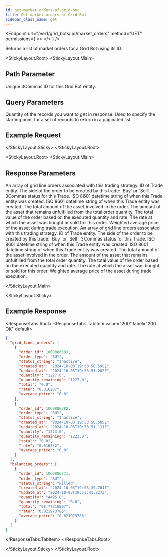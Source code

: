 ```yaml
---
id: get-market-orders-of-grid-bot
title: Get market orders of Grid Bot
sidebar_class_name: get
---
```



<Endpoint
  url="/ver1/grid_bots/:id/market_orders"
  method="GET"
  permissions={
    <>
      <Permission title="Permission" description="BOTS_READ" />
      <Permission title="Security" description="SIGNED" />
    </>
  }
/>

Returns a list of market orders for a Grid Bot using its ID.

<Separator />

<StickyLayout.Root>
<StickyLayout.Main>

## Path Parameter
<ApiParam name='id' type='integer' id="id" required>
   Unique 3Commas ID for this Grid Bot entity.
</ApiParam>

## Query Parameters

<ApiParam name='limit' type='integer' id="limit">
   Quantity of the records you want to get in response.
   
   <ParameterRange min={1} max={1000} defaultVal={100} />
</ApiParam>

<ApiParam name='offset' type='integer' id="offset">
   Used to specify the starting point for a set of records to return in a paginated list.
   
   <ParameterRange defaultVal={0} />
</ApiParam>
</StickyLayout.Main>
<StickyLayout.Sticky>

## Example Request 

<NoContentEndpoint method="GET" endpoint="/ver1/grid_bots/2338357/market_orders" />

</StickyLayout.Sticky>
</StickyLayout.Root>

<StickyLayout.Root>
<StickyLayout.Main>

## Response Parameters

<ApiParam name="grid_lines_orders" type="object" id="grid_lines_orders">
An array of grid line orders associated with this trading strategy.
    <CollapsibleNestedParams>
    <ApiParam name='order_id' type='integer' id='order_id'>
      ID of Trade entity.
    </ApiParam>
    <ApiParam name='order_type' type='string' id='order_type'>
        The side of the order to be created by this trade: `Buy` or `Sell`.
    </ApiParam>
    <ApiParam name='status_string' type='string' id='status_string'>
      3Commas status for this Trade.
    </ApiParam>
    <ApiParam name='created_at' type='string' id='created_at'>
      ISO 8601 datetime string of when this Trade entity was created.
    </ApiParam>
    <ApiParam name='updated_at' type='string' id='updated_at'>
      ISO 8601 datetime string of when this Trade entity was created.
    </ApiParam>
    <ApiParam name='quantity' type='string' id='quantity'>
      The total amount of the asset involved in the order.
    </ApiParam>
    <ApiParam name='quantity_remaining' type='string' id='quantity_remaining'>
      The amount of the asset that remains unfulfilled from the total order quantity.
    </ApiParam>
    <ApiParam name='total' type='string' id='total'>
      The total value of the order based on the executed quantity and rate.
    </ApiParam>
    <ApiParam name='rate' type='string' id='rate'>
      The rate at which the asset was bought or sold for this order.
    </ApiParam>
    <ApiParam name='average_price' type='string' id='average_price'>
      Weighted average price of the asset during trade execution.
    </ApiParam>
    </CollapsibleNestedParams>
</ApiParam>
<ApiParam name="balancing_orders" type="object" id="balancing_orders">
An array of grid line orders associated with this trading strategy.
    <CollapsibleNestedParams>
    <ApiParam name='order_id' type='integer' id='order_id'>
      ID of Trade entity.
    </ApiParam>
    <ApiParam name='order_type' type='string' id='order_type'>
        The side of the order to be created by this trade: `Buy` or `Sell`.
    </ApiParam>
    <ApiParam name='status_string' type='string' id='status_string'>
      3Commas status for this Trade.
    </ApiParam>
    <ApiParam name='created_at' type='string' id='created_at'>
      ISO 8601 datetime string of when this Trade entity was created.
    </ApiParam>
    <ApiParam name='updated_at' type='string' id='updated_at'>
      ISO 8601 datetime string of when this Trade entity was created.
    </ApiParam>
    <ApiParam name='quantity' type='string' id='quantity'>
      The total amount of the asset involved in the order.
    </ApiParam>
    <ApiParam name='quantity_remaining' type='string' id='quantity_remaining'>
      The amount of the asset that remains unfulfilled from the total order quantity.
    </ApiParam>
    <ApiParam name='total' type='string' id='total'>
      The total value of the order based on the executed quantity and rate.
    </ApiParam>
    <ApiParam name='rate' type='string' id='rate'>
      The rate at which the asset was bought or sold for this order.
    </ApiParam>
    <ApiParam name='average_price' type='string' id='average_price'>
      Weighted average price of the asset during trade execution.
    </ApiParam>
    </CollapsibleNestedParams>
</ApiParam>

</StickyLayout.Main>

<StickyLayout.Sticky>
## Example Response

<ResponseTabs.Root>
<ResponseTabs.TabItem value="200" label="200 OK" default>
```json
{
  "grid_lines_orders": [
    {
      "order_id": 1060886383,
      "order_type": "BUY",
      "status_string": "Inactive",
      "created_at": "2024-10-03T19:53:50.598Z",
      "updated_at": "2024-10-03T19:53:51.202Z",
      "quantity": "1227.0",
      "quantity_remaining": "1227.0",
      "total": "0.0",
      "rate": "0.016287",
      "average_price": "0.0"
    },
    {
      "order_id": 1060886382,
      "order_type": "BUY",
      "status_string": "Inactive",
      "created_at": "2024-10-03T19:53:50.505Z",
      "updated_at": "2024-10-03T19:53:51.111Z",
      "quantity": "1223.0",
      "quantity_remaining": "1223.0",
      "total": "0.0",
      "rate": "0.016352",
      "average_price": "0.0"
    }
  ],
  "balancing_orders": [
    {
      "order_id": 1060886271,
      "order_type": "BUY",
      "status_string": "Filled",
      "created_at": "2024-10-03T19:53:39.784Z",
      "update_at": "2024-10-03T19:53:41.227Z",
      "quantity": "4495.0",
      "quantity_remaining": "0.0",
      "total": "98.77216807",
      "rate": "0.021973786",
      "average_price": "0.021973786"
    }
  ]
}
```
</ResponseTabs.TabItem>
</ResponseTabs.Root>

</StickyLayout.Sticky>
</StickyLayout.Root>

